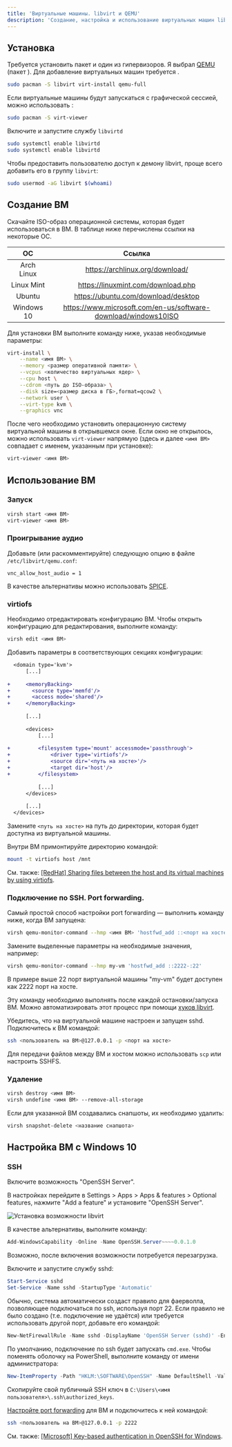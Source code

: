 ```yaml
---
title: 'Виртуальные машины. libvirt и QEMU'
description: 'Создание, настройка и использование виртуальных машин libirt с гипервизором QEMU'
---
```



## Установка

Требуется установить пакет <ArchPkg pkg="libvirt" /> и один из гипервизоров. Я
выбрал [QEMU](https://www.qemu.org/) (пакет <ArchPkg pkg="qemu-full" />). Для
добавление виртуальных машин требуется <ArchPkg pkg="virt-install" />.

```sh
sudo pacman -S libvirt virt-install qemu-full
```

<Repology pkg="libvirt" title="Статус сборки (libvirt)" />
<Repology pkg="qemu" title="Статус сборки (qemu)" />

Если виртуальные машины будут запускаться с графической сессией, можно
использовать <ArchPkg pkg="virt-viewer" />:

```sh
sudo pacman -S virt-viewer
```

<Repology pkg="virt-viewer" />

Включите и запустите службу `libvirtd`

```sh
sudo systemctl enable libvirtd
sudo systemctl enable libvirtd
```

Чтобы предоставить пользователю доступ к демону libvirt, проще всего добавить
его в группу `libvirt`:

```sh
sudo usermod -aG libvirt $(whoami)
```

## Создание ВМ

Скачайте ISO-образ операционной системы, которая будет использоваться в ВМ.
В таблице ниже перечислены ссылки на некоторые ОС.

|     ОС     |                             Ссылка                             |
| :--------: | :------------------------------------------------------------: |
| Arch Linux |                https://archlinux.org/download/                 |
| Linux Mint |               https://linuxmint.com/download.php               |
|   Ubuntu   |              https://ubuntu.com/download/desktop               |
| Windows 10 | https://www.microsoft.com/en-us/software-download/windows10ISO |

Для установки ВМ выполните команду ниже, указав необходимые параметры:

```sh /<.*>/
virt-install \
    --name <имя ВМ> \
    --memory <размер оперативной памяти> \
    --vcpus <количество виртуальных ядер> \
    --cpu host \
    --cdrom <путь до ISO-образа> \
    --disk size=<размер диска в ГБ>,format=qcow2 \
    --network user \
    --virt-type kvm \
    --graphics vnc
```

После чего необходимо установить операционную систему виртуальной машины в
открывшемся окне. Если окно не открылось, можно использовать `virt-viewer`
напрямую (здесь и далее `<имя ВМ>` совпадает с именем, указанным при
установке):

```sh
virt-viewer <имя ВМ>
```

## Использование ВМ

### Запуск

```sh
virsh start <имя ВМ>
virt-viewer <имя ВМ>
```

### Проигрывание аудио

Добавьте (или раскомментируйте) следующую опцию в файле
`/etc/libvirt/qemu.conf`:

```
vnc_allow_host_audio = 1
```

В качестве альтернативы можно использовать
[SPICE](https://wiki.archlinux.org/title/QEMU#SPICE).

### virtiofs

Необходимо отредактировать конфигурацию ВМ. Чтобы открыть конфигурацию для
редактирования, выполните команду:

```sh
virsh edit <имя ВМ>
```

Добавить параметры в соответствующих секциях конфигурации:

```diff lang="xml" /<путь на хосте>/
  <domain type='kvm'>
      [...]
  
+     <memoryBacking>
+       <source type='memfd'/>
+       <access mode='shared'/>
+     </memoryBacking>
  
      [...]
  
      <devices>
          [...]
  
+         <filesystem type='mount' accessmode='passthrough'>
+             <driver type='virtiofs'/>
+             <source dir='<путь на хосте>'/>
+             <target dir='host'/>
+         </filesystem>
  
          [...]
      </devices>
  
      [...]
  </devices>
```


Замените `<путь на хосте>` на путь до директории, которая будет доступна из
виртуальной машины.

Внутри ВМ примонтируйте директорию командой:

```sh
mount -t virtiofs host /mnt
```

См. также: [\[RedHat\] Sharing files between the host and its virtual machines by using virtiofs](https://docs.redhat.com/en/documentation/red_hat_enterprise_linux/9/html/configuring_and_managing_virtualization/sharing-files-between-the-host-and-its-virtual-machines_configuring-and-managing-virtualization#sharing-files-between-the-host-and-its-virtual-machines-using-virtio-fs_sharing-files-between-the-host-and-its-virtual-machines).

### Подключение по SSH. Port forwarding.

Самый простой способ настройки port forwarding &mdash; выполнить команду ниже,
когда ВМ запущена:

```sh /<.*?>/
virsh qemu-monitor-command --hmp <имя ВМ> 'hostfwd_add ::<порт на хосте>-:<порт на ВМ>'
```

Замените выделенные параметры на необходимые значения, например:

```sh
virsh qemu-monitor-command --hmp my-vm 'hostfwd_add ::2222-:22'
```

В примере выше 22 порт виртуальной машины "my-vm" будет доступен как 2222 порт
на хосте.

Эту команду необходимо выполнять после каждой остановки/запуска ВМ. Можно
автоматизировать этот процесс при помощи [хуков
libvirt](https://libvirt.org/hooks.html).

Убедитесь, что на виртуальной машине настроен и запущен sshd. Подключитесь к ВМ
командой:

```sh /<.*?>/
ssh <пользователь на ВМ>@127.0.0.1 -p <порт на хосте>
```

Для передачи файлов между ВМ и хостом можно использовать `scp` или настроить
SSHFS.

### Удаление

```sh
virsh destroy <имя ВМ>
virsh undefine <имя ВМ> --remove-all-storage
```

Если для указанной ВМ создавались снапшоты, их необходимо удалить:

```sh
virsh snapshot-delete <название снапшота>
```

## Настройка ВМ с Windows 10

### SSH

Включите возможность "OpenSSH Server".

В настройках перейдите в Settings > Apps > Apps & features > Optional features,
нажмите "Add a feature" и установите "OpenSSH Server".

![Установка возможности libvirt](img/libvirt-win10-openssh.webp)

В качестве альтернативы, выполните команду:

```powershell
Add-WindowsCapability -Online -Name OpenSSH.Server~~~~0.0.1.0
```

Возможно, после включения возможности потребуется перезагрузка.

Включите и запустите службу sshd:

```powershell
Start-Service sshd
Set-Service -Name sshd -StartupType 'Automatic'
```

Обычно, система автоматически создаст правило для фаерволла, позволяющее
подключаться по ssh, используя порт 22. Если правило не было создано (т.е.
подключение не удаётся) или требуется использовать другой порт, добавьте его
командой:

```powershell
New-NetFirewallRule -Name sshd -DisplayName 'OpenSSH Server (sshd)' -Enabled True -Direction Inbound -Protocol TCP -Action Allow -LocalPort 22 -Program "C:\Windows\System32\OpenSSH\sshd.exe"
```

По умолчанию, подключение по ssh будет запускать `cmd.exe`. Чтобы поменять
оболочку на PowerShell, выполните команду от имени администратора:

```powershell
New-ItemProperty -Path "HKLM:\SOFTWARE\OpenSSH" -Name DefaultShell -Value "C:\Windows\System32\WindowsPowerShell\v1.0\powershell.exe" -PropertyType String -Force
```

Скопируйте свой публичный SSH ключ в
`C:\Users\<имя пользователя>\.ssh\authorized_keys`.

[Настройте port forwarding](#подключение-по-ssh-port-forwarding) для ВМ и
подключитесь к ней командой:

```sh
ssh <пользователь на ВМ>@127.0.0.1 -p 2222
```

См. также: [\[Microsoft\] Key-based authentication in OpenSSH for Windows](https://learn.microsoft.com/en-us/windows-server/administration/openssh/openssh_keymanagement).
